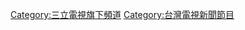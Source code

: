 {{Catnav|頁面分類|...|台灣電視網|三立電視|三立電視旗下頻道}}

{{catmore}}
[[Category:三立電視旗下頻道|Category:三立電視旗下頻道]]
[[Category:台灣電視新聞節目|Category:台灣電視新聞節目]]